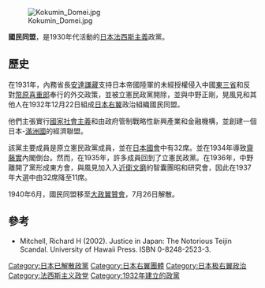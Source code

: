 {{Infobox political party
| name = Kokumin Dōmei
| native_name = 国民同盟
| logo = 
| colorcode = #000000
| leader = {{Tsl|en|Adachi Kenzō|安達謙蔵}}
| foundation = {{Start date|1932|12|22}}
| dissolved = {{End date|1940|07|26}}
| predecessor = {{Tsl|en|Kakushintō|革新黨（日本）}}
| merged = [[大政翼贊會|大政翼贊會]]
| headquarters = [[東京|東京]]
| ideology = [[法西斯主义|法西斯主义]]<ref name="kitagawa">{{cite web |url=https://kotobank.jp/word/%E5%9B%BD%E6%B0%91%E5%90%8C%E7%9B%9F%28%E6%97%A5%E6%9C%AC%E3%81%AE%E6%97%A7%E6%94%BF%E5%85%9A%29-1534475#E6.97.A5.E6.9C.AC.E5.A4.A7.E7.99.BE.E7.A7.91.E5.85.A8.E6.9B.B8.28.E3.83.8B.E3.83.83.E3.83.9D.E3.83.8B.E3.82.AB.29 |title=Explanation of Encyclopedia Nipponica |author=Kenzo Kitagawa |website=Kotobank |publisher=[[Asahi_Shimbun|Asahi Shimbun]] |language=ja |access-date=14 December 2019 |archive-date=2021-01-22 |archive-url=https://web.archive.org/web/20210122042219/https://kotobank.jp/word/%E5%9B%BD%E6%B0%91%E5%90%8C%E7%9B%9F%28%E6%97%A5%E6%9C%AC%E3%81%AE%E6%97%A7%E6%94%BF%E5%85%9A%29-1534475#E6.97.A5.E6.9C.AC.E5.A4.A7.E7.99.BE.E7.A7.91.E5.85.A8.E6.9B.B8.28.E3.83.8B.E3.83.83.E3.83.9D.E3.83.8B.E3.82.AB.29 |dead-url=no }}</ref><br>[[计划经济|计划经济]]<ref name="kitagawa"/>
| position = [[极右翼|极右翼]]
| country = 日本
}}
[[File:Kokumin_Domei.jpg|right]]


'''國民同盟'''，是1930年代活動的[[日本法西斯主義|日本法西斯主義]]政黨。

== 歷史 ==
在1931年，內務省長[[安達謙藏|安達謙藏]]支持日本帝國陸軍的未經授權侵入中國[[東三省|東三省]]和反對[[幣原喜重郎|幣原喜重郎]]奉行的外交政策，並被立憲民政黨開除，並與中野正剛，晃風見和其他人在1932年12月22日組成[[日本右翼|日本右翼]]政治組織國民同盟。

他們主張實行[[國家社會主義|國家社會主義]]和由政府管制戰略性新興產業和金融機構，並創建一個日本-[[滿洲國|滿洲國]]的經濟聯盟。

該黨主要成員是原立憲民政黨成員，並在[[日本國會|日本國會]]中有32席。並在1934年導致[[齋藤實|齋藤實]]內閣倒台。然而，在1935年，許多成員回到了立憲民政黨。在1936年，中野離開了黨形成東方會，與風見加入入[[近衛文磨|近衛文磨]]的智囊團昭和研究會，因此在1937年大選中由32席降至11席。

1940年6月，國民同盟移至[[大政翼贊會|大政翼贊會]]，7月26日解散。

==參考==
*Mitchell, Richard H (2002). Justice in Japan: The Notorious Teijin Scandal. University of Hawaii Press. ISBN 0-8248-2523-3.

{{DEFAULTSORT:Kokumin Doumei}}
[[Category:日本已解散政黨|Category:日本已解散政黨]]
[[Category:日本右翼團體|Category:日本右翼團體]]
[[Category:日本极右翼政治|Category:日本极右翼政治]]
[[Category:法西斯主义政党|Category:法西斯主义政党]]
[[Category:1932年建立的政黨|Category:1932年建立的政黨]]